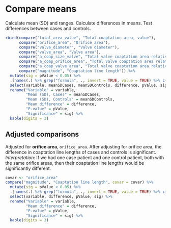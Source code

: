 # Compare means

Calculate mean (SD) and ranges.
Calculate differences in means.
Test differences between cases and controls.

```r
rbind(compare("total_area_value", "Total coaptation area, value"),
      compare("orifice_area", "Orifice area"),
      compare("valve_diameter", "Valve diameter"),
      compare("valve_area", "Valve area"),
      compare("a_coap_size_valve", "Total valve coaptation area relative to valve diameter"),
      compare("a_coap_orifice_area", "Total valve coaptation area relative to orifice area"),
      compare("a_coap_valve_area", "Total valve coaptation area relative to valve area"),
      compare("magnitude", "Coaptation line length")) %>%
  mutate(sig = pValue < 0.05) %>% 
  .[names(.) %>% grep("formula", ., invert = TRUE, value = TRUE) %>% c("formula")] %>% 
  select(variable, meanSDCases, meanSDControls, difference, pValue, sig) %>% 
  rename("Variable" = variable,
         "Mean (SD), Cases" = meanSDCases,
         "Mean (SD), Controls" = meanSDControls,
         "Mean difference" = difference,
         "P-value" = pValue,
         "Significance" = sig) %>% 
  kable(digits = 3)
```

## Adjusted comparisons

Adjusted for **orifice area**, `orifice_area`.
After adjusting for orifice area,
the difference in coaptation line lengths of cases and controls is significant.
*Interpretation:*
If we had one case patient and one control patient, both with the same orifice areas,
then their coaptation line lengths would be significantly different.

```r
covar <- "orifice_area"
compare("magnitude", "Coaptation line length", covar = covar) %>%
  mutate(sig = pValue < 0.05) %>% 
  .[names(.) %>% grep("formula", ., invert = TRUE, value = TRUE) %>% c("formula")] %>% 
  select(variable, difference, pValue, sig) %>% 
  rename("Variable" = variable,
         "Mean difference" = difference,
         "P-value" = pValue,
         "Significance" = sig) %>% 
  kable(digits = 3)
```
